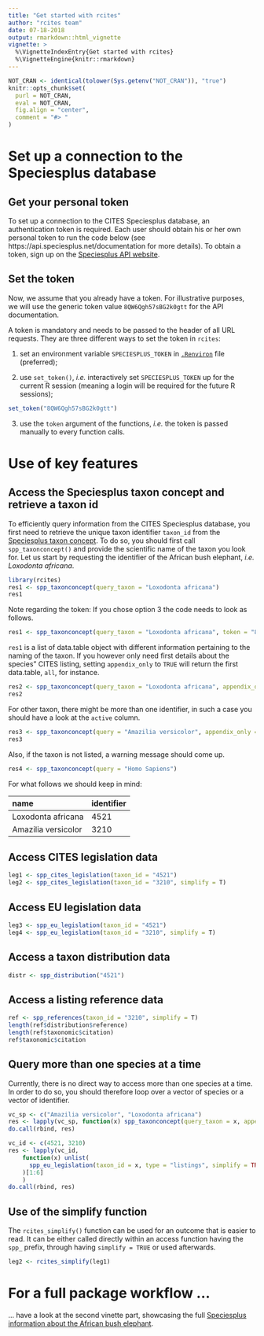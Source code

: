 ```yaml
---
title: "Get started with rcites"
author: "rcites team"
date: 07-18-2018
output: rmarkdown::html_vignette
vignette: >
  %\VignetteIndexEntry{Get started with rcites}
  %\VignetteEngine{knitr::rmarkdown}
---
```



```r
NOT_CRAN <- identical(tolower(Sys.getenv("NOT_CRAN")), "true")
knitr::opts_chunk$set(
  purl = NOT_CRAN,
  eval = NOT_CRAN,
  fig.align = "center",
  comment = "#> "
)
```


<!-- https://cran.r-project.org/web/packages/httr/vignettes/secrets.html -->


# Set up a connection to the Speciesplus database

## Get your personal token
To set up a connection to the CITES Speciesplus database, an authentication token
is required. Each user should obtain his or her own personal token 
to run the code below (see https://api.speciesplus.net/documentation for more details).
To obtain a token, sign up on the [Speciesplus API website](http://api.speciesplus.net/users/sign_up).

## Set the token
Now, we assume that you already have a token. For illustrative purposes,
we will use the generic token value `8QW6Qgh57sBG2k0gtt` for the API
documentation.

A token is mandatory and needs to be passed to the header of all URL
requests. They are three different ways to set the token in `rcites`:

1. set an environment variable `SPECIESPLUS_TOKEN` in
[`.Renviron`](https://stat.ethz.ch/R-manual/R-devel/library/base/html/Startup.html)
file (preferred);

2. use `set_token()`, *i.e.* interactively set `SPECIESPLUS_TOKEN` up for the
current R session (meaning a login will be required for the future R sessions);

```r
set_token("8QW6Qgh57sBG2k0gtt")
```

3. use the `token` argument of the functions, *i.e.* the token is passed manually 
to every function calls.


# Use of key features

## Access the Speciesplus taxon concept and retrieve a taxon id

To efficiently query information from the CITES Speciesplus database, you
first need to retrieve the unique taxon identifier `taxon_id` from the [Speciesplus taxon concept](https://api.speciesplus.net/documentation/v1/taxon_concepts/index.html). 
To do so, you should first call `spp_taxonconcept()` and provide the scientific
name of the taxon you look for. Let us start by requesting the identifier of the
African bush elephant, *i.e.* *Loxodonta africana*.

```r
library(rcites)
res1 <- spp_taxonconcept(query_taxon = "Loxodonta africana")
res1
```

Note regarding the token:
If you chose option 3 the code needs to look as follows.

```r
res1 <- spp_taxonconcept(query_taxon = "Loxodonta africana", token = "8QW6Qgh57sBG2k0gtt")
```

`res1` is a list of data.table object with different information pertaining
to the naming of the taxon. If you however only need first details about 
the species" CITES listing, setting `appendix_only` to `TRUE` will return 
the first data.table, `all`, for instance.

```r
res2 <- spp_taxonconcept(query_taxon = "Loxodonta africana", appendix_only = TRUE)
res2
```

For other taxon, there might be more than one identifier, in such a case you
should have a look at the `active` column.

```r
res3 <- spp_taxonconcept(query = "Amazilia versicolor", appendix_only = TRUE)
res3
```

Also, if the taxon is not listed, a warning message should come up.

```r
res4 <- spp_taxonconcept(query = "Homo Sapiens")
```


For what follows we should keep in mind:

|name                | identifier|
|:-------------------|:----------|
|Loxodonta africana  | 4521      |
|Amazilia versicolor | 3210      |


## Access CITES legislation data

```r
leg1 <- spp_cites_legislation(taxon_id = "4521")
leg2 <- spp_cites_legislation(taxon_id = "3210", simplify = T)
```


## Access EU legislation data

```r
leg3 <- spp_eu_legislation(taxon_id = "4521")
leg4 <- spp_eu_legislation(taxon_id = "3210", simplify = T)
```


##  Access a taxon distribution data

```r
distr <- spp_distribution("4521")
```


## Access a listing reference data

```r
ref <- spp_references(taxon_id = "3210", simplify = T)
length(ref$distribution$reference)
length(ref$taxonomic$citation)
ref$taxonomic$citation
```


## Query more than one species at a time

Currently, there is no direct way to access more than one species at a time.
In order to do so, you should therefore loop over a vector of species or a vector of identifier.

```r
vc_sp <- c("Amazilia versicolor", "Loxodonta africana")
res <- lapply(vc_sp, function(x) spp_taxonconcept(query_taxon = x, appendix_only = TRUE))
do.call(rbind, res)
```

```r
vc_id <- c(4521, 3210)
res <- lapply(vc_id,
    function(x) unlist(
      spp_eu_legislation(taxon_id = x, type = "listings", simplify = TRUE)
    )[1:6]
    )
do.call(rbind, res)
```


## Use of the simplify function

The `rcites_simplify()` function can be used for an outcome that is easier to read. It can be either called directly within an access function having the `spp_` prefix, through having `simplify = TRUE` or used afterwards.

```r
leg2 <- rcites_simplify(leg1)
```


# For a full package workflow ...

... have a look at the second vinette part, showcasing the full [Speciesplus information about the African bush elephant](https://ibartomeus.github.io/rcites/articles/elephant.html).
